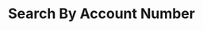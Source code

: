 ---
title: Search By Account Number
openapi: 'GET /savingsaccounts/searchbyeaccountnumber/{accountNumber}'
---